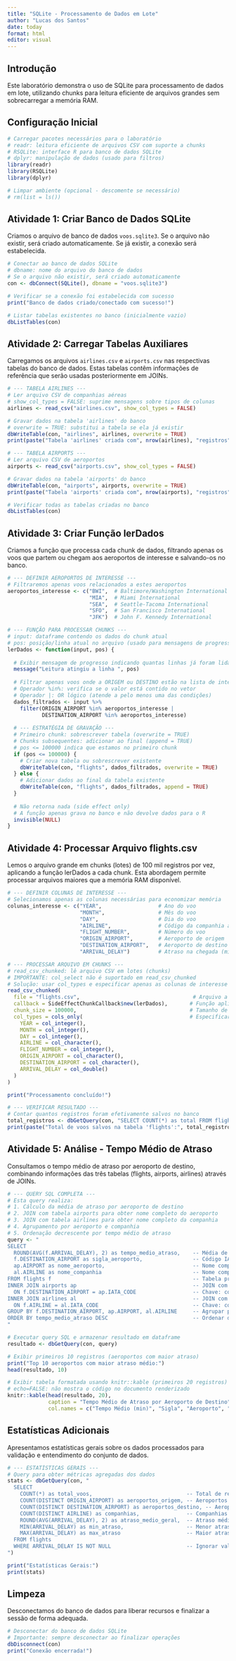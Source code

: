 ---
title: "SQLite - Processamento de Dados em Lote"
author: "Lucas dos Santos"
date: today
format: html
editor: visual
---

## Introdução

Este laboratório demonstra o uso de SQLite para processamento de dados em lote, utilizando chunks para leitura eficiente de arquivos grandes sem sobrecarregar a memória RAM.

## Configuração Inicial

```{r setup, message=FALSE, warning=FALSE}
# Carregar pacotes necessários para o laboratório
# readr: leitura eficiente de arquivos CSV com suporte a chunks
# RSQLite: interface R para banco de dados SQLite
# dplyr: manipulação de dados (usado para filtros)
library(readr)
library(RSQLite)
library(dplyr)

# Limpar ambiente (opcional - descomente se necessário)
# rm(list = ls())
```

## Atividade 1: Criar Banco de Dados SQLite

Criamos o arquivo de banco de dados `voos.sqlite3`. Se o arquivo não existir, será criado automaticamente. Se já existir, a conexão será estabelecida.

```{r criar-db}
# Conectar ao banco de dados SQLite
# dbname: nome do arquivo do banco de dados
# Se o arquivo não existir, será criado automaticamente
con <- dbConnect(SQLite(), dbname = "voos.sqlite3")

# Verificar se a conexão foi estabelecida com sucesso
print("Banco de dados criado/conectado com sucesso!")

# Listar tabelas existentes no banco (inicialmente vazio)
dbListTables(con)
```

## Atividade 2: Carregar Tabelas Auxiliares

Carregamos os arquivos `airlines.csv` e `airports.csv` nas respectivas tabelas do banco de dados. Estas tabelas contêm informações de referência que serão usadas posteriormente em JOINs.

```{r carregar-auxiliares}
# --- TABELA AIRLINES ---
# Ler arquivo CSV de companhias aéreas
# show_col_types = FALSE: suprime mensagens sobre tipos de colunas
airlines <- read_csv("airlines.csv", show_col_types = FALSE)

# Gravar dados na tabela 'airlines' do banco
# overwrite = TRUE: substitui a tabela se ela já existir
dbWriteTable(con, "airlines", airlines, overwrite = TRUE)
print(paste("Tabela 'airlines' criada com", nrow(airlines), "registros"))

# --- TABELA AIRPORTS ---
# Ler arquivo CSV de aeroportos
airports <- read_csv("airports.csv", show_col_types = FALSE)

# Gravar dados na tabela 'airports' do banco
dbWriteTable(con, "airports", airports, overwrite = TRUE)
print(paste("Tabela 'airports' criada com", nrow(airports), "registros"))

# Verificar todas as tabelas criadas no banco
dbListTables(con)
```

## Atividade 3: Criar Função lerDados

Criamos a função que processa cada chunk de dados, filtrando apenas os voos que partem ou chegam aos aeroportos de interesse e salvando-os no banco.

```{r funcao-lerDados}
# --- DEFINIR AEROPORTOS DE INTERESSE ---
# Filtraremos apenas voos relacionados a estes aeroportos
aeroportos_interesse <- c("BWI",  # Baltimore/Washington International
                          "MIA",  # Miami International
                          "SEA",  # Seattle-Tacoma International
                          "SFO",  # San Francisco International
                          "JFK")  # John F. Kennedy International

# --- FUNÇÃO PARA PROCESSAR CHUNKS ---
# input: dataframe contendo os dados do chunk atual
# pos: posição/linha atual no arquivo (usado para mensagens de progresso)
lerDados <- function(input, pos) {
  
  # Exibir mensagem de progresso indicando quantas linhas já foram lidas
  message("Leitura atingiu a linha ", pos)
  
  # Filtrar apenas voos onde a ORIGEM ou DESTINO estão na lista de interesse
  # Operador %in%: verifica se o valor está contido no vetor
  # Operador |: OR lógico (atende a pelo menos uma das condições)
  dados_filtrados <- input %>%
    filter(ORIGIN_AIRPORT %in% aeroportos_interesse | 
           DESTINATION_AIRPORT %in% aeroportos_interesse)
  
  # --- ESTRATÉGIA DE GRAVAÇÃO ---
  # Primeiro chunk: sobrescrever tabela (overwrite = TRUE)
  # Chunks subsequentes: adicionar ao final (append = TRUE)
  # pos <= 100000 indica que estamos no primeiro chunk
  if (pos <= 100000) {
    # Criar nova tabela ou sobrescrever existente
    dbWriteTable(con, "flights", dados_filtrados, overwrite = TRUE)
  } else {
    # Adicionar dados ao final da tabela existente
    dbWriteTable(con, "flights", dados_filtrados, append = TRUE)
  }
  
  # Não retorna nada (side effect only)
  # A função apenas grava no banco e não devolve dados para o R
  invisible(NULL)
}
```

## Atividade 4: Processar Arquivo flights.csv

Lemos o arquivo grande em chunks (lotes) de 100 mil registros por vez, aplicando a função lerDados a cada chunk. Esta abordagem permite processar arquivos maiores que a memória RAM disponível.

```{r processar-flights, message=TRUE}
# --- DEFINIR COLUNAS DE INTERESSE ---
# Selecionamos apenas as colunas necessárias para economizar memória
colunas_interesse <- c("YEAR",                  # Ano do voo
                       "MONTH",                 # Mês do voo
                       "DAY",                   # Dia do voo
                       "AIRLINE",               # Código da companhia aérea
                       "FLIGHT_NUMBER",         # Número do voo
                       "ORIGIN_AIRPORT",        # Aeroporto de origem
                       "DESTINATION_AIRPORT",   # Aeroporto de destino
                       "ARRIVAL_DELAY")         # Atraso na chegada (minutos)

# --- PROCESSAR ARQUIVO EM CHUNKS ---
# read_csv_chunked: lê arquivo CSV em lotes (chunks)
# IMPORTANTE: col_select não é suportado em read_csv_chunked
# Solução: usar col_types e especificar apenas as colunas de interesse
read_csv_chunked(
  file = "flights.csv",                                    # Arquivo a ser lido
  callback = SideEffectChunkCallback$new(lerDados),       # Função aplicada a cada chunk
  chunk_size = 100000,                                    # Tamanho de cada lote (100 mil linhas)
  col_types = cols_only(                                  # Especificar APENAS colunas de interesse
    YEAR = col_integer(),
    MONTH = col_integer(),
    DAY = col_integer(),
    AIRLINE = col_character(),
    FLIGHT_NUMBER = col_integer(),
    ORIGIN_AIRPORT = col_character(),
    DESTINATION_AIRPORT = col_character(),
    ARRIVAL_DELAY = col_double()
  )
)

print("Processamento concluído!")

# --- VERIFICAR RESULTADO ---
# Contar quantos registros foram efetivamente salvos no banco
total_registros <- dbGetQuery(con, "SELECT COUNT(*) as total FROM flights")
print(paste("Total de voos salvos na tabela 'flights':", total_registros$total))
```

## Atividade 5: Análise - Tempo Médio de Atraso

Consultamos o tempo médio de atraso por aeroporto de destino, combinando informações das três tabelas (flights, airports, airlines) através de JOINs.

```{r analise-atraso}
# --- QUERY SQL COMPLETA ---
# Esta query realiza:
# 1. Cálculo da média de atraso por aeroporto de destino
# 2. JOIN com tabela airports para obter nome completo do aeroporto
# 3. JOIN com tabela airlines para obter nome completo da companhia
# 4. Agrupamento por aeroporto e companhia
# 5. Ordenação decrescente por tempo médio de atraso
query <- "
SELECT 
  ROUND(AVG(f.ARRIVAL_DELAY), 2) as tempo_medio_atraso,    -- Média de atraso (arredondada)
  f.DESTINATION_AIRPORT as sigla_aeroporto,                -- Código IATA do aeroporto
  ap.AIRPORT as nome_aeroporto,                            -- Nome completo do aeroporto
  al.AIRLINE as nome_companhia                             -- Nome completo da companhia
FROM flights f                                             -- Tabela principal (alias: f)
INNER JOIN airports ap                                     -- JOIN com aeroportos
  ON f.DESTINATION_AIRPORT = ap.IATA_CODE                  -- Chave: código IATA
INNER JOIN airlines al                                     -- JOIN com companhias
  ON f.AIRLINE = al.IATA_CODE                              -- Chave: código IATA
GROUP BY f.DESTINATION_AIRPORT, ap.AIRPORT, al.AIRLINE     -- Agrupar por aeroporto e companhia
ORDER BY tempo_medio_atraso DESC                           -- Ordenar do maior para menor atraso
"

# Executar query SQL e armazenar resultado em dataframe
resultado <- dbGetQuery(con, query)

# Exibir primeiros 10 registros (aeroportos com maior atraso)
print("Top 10 aeroportos com maior atraso médio:")
head(resultado, 10)
```

```{r exibir-tabela, echo=FALSE}
# Exibir tabela formatada usando knitr::kable (primeiros 20 registros)
# echo=FALSE: não mostra o código no documento renderizado
knitr::kable(head(resultado, 20), 
             caption = "Tempo Médio de Atraso por Aeroporto de Destino",
             col.names = c("Tempo Médio (min)", "Sigla", "Aeroporto", "Companhia"))
```

## Estatísticas Adicionais

Apresentamos estatísticas gerais sobre os dados processados para validação e entendimento do conjunto de dados.

```{r estatisticas}
# --- ESTATÍSTICAS GERAIS ---
# Query para obter métricas agregadas dos dados
stats <- dbGetQuery(con, "
  SELECT 
    COUNT(*) as total_voos,                              -- Total de registros
    COUNT(DISTINCT ORIGIN_AIRPORT) as aeroportos_origem, -- Aeroportos únicos (origem)
    COUNT(DISTINCT DESTINATION_AIRPORT) as aeroportos_destino, -- Aeroportos únicos (destino)
    COUNT(DISTINCT AIRLINE) as companhias,               -- Companhias únicas
    ROUND(AVG(ARRIVAL_DELAY), 2) as atraso_medio_geral,  -- Atraso médio geral
    MIN(ARRIVAL_DELAY) as min_atraso,                    -- Menor atraso (pode ser negativo)
    MAX(ARRIVAL_DELAY) as max_atraso                     -- Maior atraso
  FROM flights
  WHERE ARRIVAL_DELAY IS NOT NULL                        -- Ignorar valores nulos
")

print("Estatísticas Gerais:")
print(stats)
```

## Limpeza

Desconectamos do banco de dados para liberar recursos e finalizar a sessão de forma adequada.

```{r limpeza}
# Desconectar do banco de dados SQLite
# Importante: sempre desconectar ao finalizar operações
dbDisconnect(con)
print("Conexão encerrada!")
```
